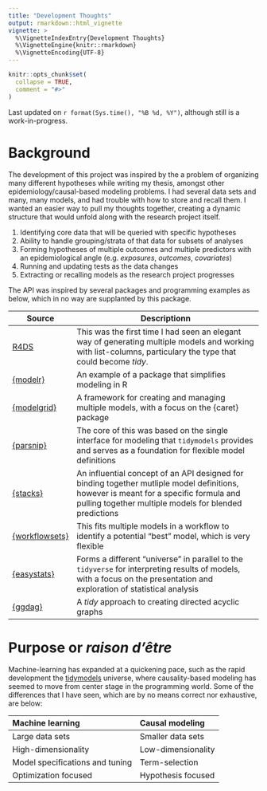 ```yaml
---
title: "Development Thoughts"
output: rmarkdown::html_vignette
vignette: >
  %\VignetteIndexEntry{Development Thoughts}
  %\VignetteEngine{knitr::rmarkdown}
  %\VignetteEncoding{UTF-8}
---
```


```r
knitr::opts_chunk$set(
  collapse = TRUE,
  comment = "#>"
)
```

Last updated on `r format(Sys.time(), "%B %d, %Y")`, although still is a work-in-progress.

# Background

The development of this project was inspired by the a problem of organizing many different hypotheses while writing my thesis, amongst other epidemiology/causal-based modeling problems. 
I had several data sets and many, many models, and had trouble with how to store and recall them. 
I wanted an easier way to pull my thoughts together, creating a dynamic structure that would unfold along with the research project itself.

1. Identifying core data that will be queried with specific hypotheses
1. Ability to handle grouping/strata of that data for subsets of analyses
1. Forming hypotheses of multiple outcomes and multiple predictors with an epidemiological angle (e.g. *exposures*, *outcomes*, *covariates*)
1. Running and updating tests as the data changes
1. Extracting or recalling models as the research project progresses

The API was inspired by several packages and programming examples as below, which in no way are supplanted by this package.

| Source | Descriptionn |
| - | --- |
| [R4DS](https://r4ds.had.co.nz/many-models.html) | This was the first time I had seen an elegant way of generating multiple models and working with list-columns, particulary the type that could become *tidy*. |
| [{modelr}](https://modelr.tidyverse.org/) | An example of a package that simplifies modeling in R |
| [{modelgrid}](https://github.com/smaakage85/modelgrid) | A framework for creating and managing multiple models, with a focus on the {caret} package |
| [{parsnip}](https://parsnip.tidymodels.org/) | The core of this was based on the single interface for modeling that `tidymodels` provides and serves as a foundation for flexible model definitions |
| [{stacks}](https://stacks.tidymodels.org/) | An influential concept of an API designed for binding together mutliple model definitions, however is meant for a specific formula and pulling together multiple models for blended predictions |
| [{workflowsets}](https://workflowsets.tidymodels.org/index.html) | This fits multiple models in a workflow to identify a potential "best" model, which is very flexible |
| [{easystats}](https://easystats.github.io/easystats/) | Forms a different "universe" in parallel to the `tidyverse` for interpreting results of models, with a focus on the presentation and exploration of statistical analysis |
| [{ggdag}](https://ggdag.malco.io/) | A *tidy* approach to creating directed acyclic graphs |

# Purpose or _raison d'être_ 

Machine-learning has expanded at a quickening pace, such as the rapid development the [tidymodels](https://tidymodels.org) universe, where causality-based modeling has seemed to move from center stage in the programming world.
Some of the differences that I have seen, which are by no means correct nor exhaustive, are below:

| Machine learning | Causal modeling |
|:--- |:--- |
| Large data sets | Smaller data sets |
| High-dimensionality | Low-dimensionality |
| Model specifications and tuning | Term-selection |
| Optimization focused | Hypothesis focused |
